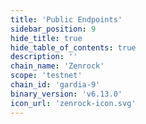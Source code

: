 ```yaml
---
title: 'Public Endpoints'
sidebar_position: 9
hide_title: true
hide_table_of_contents: true
description: ''
chain_name: 'Zenrock'
scope: 'testnet'
chain_id: 'gardia-9'
binary_version: 'v6.13.0'
icon_url: 'zenrock-icon.svg'
---
```



<PageTitle
  iconUrl="img/zenrock-icon.svg"
  title="Zenrock Public Endpoints"
  chainId="gardia-9"
  version="v6.13.0"
/>

<PublicEndpoints
  chainId="gardia-9"
  primaryRpcUrl="https://zenrock-t-rpc.noders.services"
  primaryApiUrl="https://zenrock-t-api.noders.services"
  primaryGrpcUrl="zenrock-t-grpc.noders.services:443"
  primaryJsonRpcUrl=""
/>